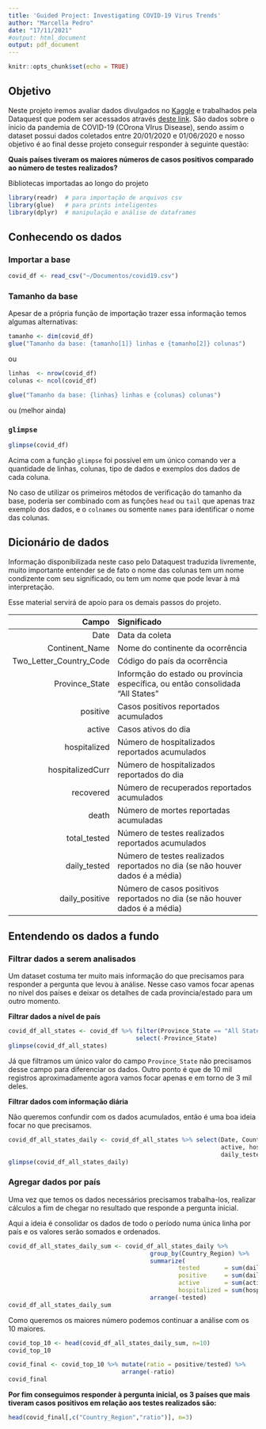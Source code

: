 ```yaml
---
title: 'Guided Project: Investigating COVID-19 Virus Trends'
author: "Marcella Pedro"
date: "17/11/2021"
#output: html_document
output: pdf_document
---
```


```r
knitr::opts_chunk$set(echo = TRUE)
```

## Objetivo

Neste projeto iremos avaliar dados divulgados no [Kaggle](https://www.kaggle.com/lin0li/covid19testing) e trabalhados pela Dataquest que podem ser acessados através [deste link](https://dq-content.s3.amazonaws.com/505/covid19.csv).
São dados sobre o ínicio da pandemia de COVID-19 (COrona VIrus Disease), sendo assim o dataset possui dados coletados entre 20/01/2020 e 01/06/2020 e nosso objetivo é ao final desse projeto conseguir responder à seguinte questão:

**Quais países tiveram os maiores números de casos positivos comparado ao número de testes realizados?**

Bibliotecas importadas ao longo do projeto

```r
library(readr)  # para importação de arquivos csv
library(glue)   # para prints inteligentes
library(dplyr)  # manipulação e análise de dataframes
```


## Conhecendo os dados

### Importar a base
```r
covid_df <- read_csv("~/Documentos/covid19.csv")
```

### Tamanho da base

Apesar de a própria função de importação trazer essa informação temos algumas alternativas:
```r
tamanho <- dim(covid_df)
glue("Tamanho da base: {tamanho[1]} linhas e {tamanho[2]} colunas")
```
ou

```r
linhas  <- nrow(covid_df)
colunas <- ncol(covid_df)

glue("Tamanho da base: {linhas} linhas e {colunas} colunas")
```
ou (melhor ainda)

### ```glimpse```

```r
glimpse(covid_df)
```

Acima com a função ```glimpse``` foi possível em um único comando ver a quantidade de linhas, colunas, tipo de dados e exemplos dos dados de cada coluna.

No caso de utilizar os primeiros métodos de verificação do tamanho da base, poderia ser combinado com as funções ```head``` ou ```tail``` que apenas traz exemplo dos dados, e o ```colnames``` ou somente ```names``` para identificar o nome das colunas.

## Dicionário de dados

Informação disponibilizada neste caso pelo Dataquest traduzida livremente, muito importante entender se de fato o nome das colunas tem um nome condizente com seu significado, ou tem um nome que pode levar à má interpretação.

Esse material servirá de apoio para os demais passos do projeto.

Campo                         | Significado   
----------------------------: | :------------------------------------------------------------------
 Date                         | Data da coleta
 Continent_Name               | Nome do continente da ocorrência
 Two_Letter_Country_Code      | Código do país da ocorrência
 Province_State               | Informção do estado ou província específica, ou então consolidada "All States" 
 positive                     | Casos positivos reportados acumulados
 active                       | Casos ativos do dia
 hospitalized                 | Número de hospitalizados reportados acumulados
 hospitalizedCurr             | Número de hospitalizados reportados do dia
 recovered                    | Número de recuperados reportados acumulados
 death                        | Número de mortes reportadas acumuladas
 total_tested                 | Número de testes realizados reportados acumulados
 daily_tested                 | Número de testes realizados reportados no dia (se não houver dados é a média)
 daily_positive               | Número de casos positivos reportados no dia (se não houver dados é a média)

## Entendendo os dados a fundo

### Filtrar dados a serem analisados

Um dataset costuma ter muito mais informação do que precisamos para responder a pergunta que levou à análise. Nesse caso vamos focar apenas no nível dos países e deixar os detalhes de cada província/estado para um outro momento.

**Filtrar dados a nível de país**
```r
covid_df_all_states <- covid_df %>% filter(Province_State == "All States") %>% 
                                    select(-Province_State)
glimpse(covid_df_all_states)
```

Já que filtramos um único valor do campo ```Province_State``` não precisamos desse campo para diferenciar os dados. Outro ponto é que de 10 mil registros aproximadamente agora vamos focar apenas e em torno de 3 mil deles.

**Filtrar dados com informação diária**

Não queremos confundir com os dados acumulados, então é uma boa ideia focar no que precisamos.

```r
covid_df_all_states_daily <- covid_df_all_states %>% select(Date, Country_Region, 
                                                            active, hospitalizedCurr, 
                                                            daily_tested, daily_positive)
glimpse(covid_df_all_states_daily)
```

### Agregar dados por país

Uma vez que temos os dados necessários precisamos trabalha-los, realizar cálculos a fim de chegar no resultado que responde a pergunta inicial.

Aqui a ideia é consolidar os dados de todo o período numa única linha por país e os valores serão somados e ordenados.
```r
covid_df_all_states_daily_sum <- covid_df_all_states_daily %>%
                                        group_by(Country_Region) %>%
                                        summarize(
                                                tested       = sum(daily_tested),
                                                positive     = sum(daily_positive),
                                                active       = sum(active),
                                                hospitalized = sum(hospitalizedCurr)) %>% 
                                        arrange(-tested)
covid_df_all_states_daily_sum
```

Como queremos os maiores número podemos continuar a análise com os 10 maiores.
```r
covid_top_10 <- head(covid_df_all_states_daily_sum, n=10)
covid_top_10
```

```r
covid_final <- covid_top_10 %>% mutate(ratio = positive/tested) %>% 
                                arrange(-ratio)
covid_final
```

**Por fim conseguimos responder à pergunta inicial, os 3 países que mais tiveram casos positivos em relação aos testes realizados são:**

```r
head(covid_final[,c("Country_Region","ratio")], n=3)
```

